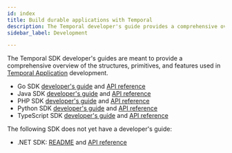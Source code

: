 ```yaml
---
id: index
title: Build durable applications with Temporal
description: The Temporal developer's guide provides a comprehensive overview of the structures, primitives, and features used in Temporal Application development.
sidebar_label: Development

---
```



The Temporal SDK developer's guides are meant to provide a comprehensive overview of the structures, primitives, and features used in [Temporal Application](/temporal#temporal-application) development.

<SdkLogos />

- Go SDK [developer's guide](/dev-guide/go) and [API reference](http://t.mp/go-api)
- Java SDK [developer's guide](/dev-guide/java) and [API reference](http://t.mp/java-api)
- PHP SDK [developer's guide](/dev-guide/php) and [API reference](https://php.temporal.io/namespaces/temporal.html)
- Python SDK [developer's guide](/dev-guide/python) and [API reference](https://python.temporal.io)
- TypeScript SDK [developer's guide](/dev-guide/typescript) and [API reference](https://typescript.temporal.io)

The following SDK does not yet have a developer's guide:

- .NET SDK: [README](https://github.com/temporalio/sdk-dotnet#readme) and [API reference](https://dotnet.temporal.io/)
